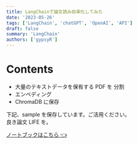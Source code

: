 ```yaml
---
title: LangChainで論文読み効率化してみた
date: '2023-05-26'
tags: ['LangChain', 'chatGPT', 'OpenAI', 'API']
draft: false
summary: 'LangChain'
authors: ['gypsyR']
---
```


# Contents

- 大量のテキストデータを保有する PDF を 分割
- エンベディング
- ChromaDB に保存

下記、sample を保存しています。ご活用ください。  
良き論文 LIFE を。

[ノートブックはこちら 👈](https://github.com/ryo-ponsan/LangChain-tools/blob/main/langchain_research_summarize_example.ipynb)
